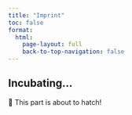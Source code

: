 ```yaml
---
title: "Imprint"
toc: false
format:
  html: 
    page-layout: full
    back-to-top-navigation: false
---
```


## Incubating...

🐣 This part is about to hatch!